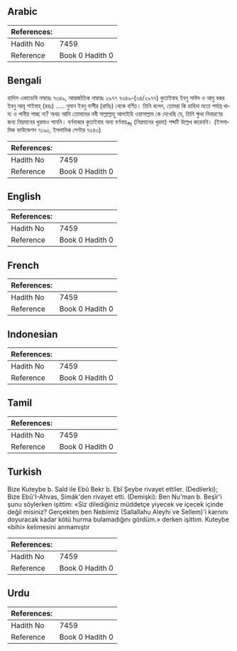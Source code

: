 ## Arabic


<div dir="rtl" lang="ar" style={{fontSize:'larger',backgroundColor:'#f8f9fa',padding:20}}>

</div>
<div style={{backgroundColor:'#f8f9fa',padding:20, marginBottom: 10}}><table> <thead> <tr> <th>References:</th> <th></th> </tr> </thead> <tbody><tr><td>Hadith No</td><td>7459</td></tr><tr><td>Reference</td><td>Book 0 Hadith 0</td></tr></tbody></table></div>

## Bengali


<div dir="ltr" lang="bn" style={{fontSize:'larger',backgroundColor:'#f8f9fa',padding:20}}>
হাদিস একাডেমি নাম্বারঃ ৭৩৪৯, আন্তর্জাতিক নাম্বারঃ ২৯৭৭ ৭৩৪৯-(৩৪/২৯৭৭) কুতাইবাহ ইবনু সাঈদ ও আবু বকর ইবনু আবূ শাইবাহ্ (রহঃ) ..... নুমান ইবনু বাশীর (রাযিঃ) থেকে বর্ণিত। তিনি বলেন, তোমরা কি চাহিদা মতো পর্যাপ্ত খাদ্য ও পানীয় পাচ্ছ না? অথচ আমি তোমাদের নবী সাল্লাল্লাহু আলাইহি ওয়াসাল্লাম কে দেখেছি যে, তিনি ক্ষুধা নিবারণের জন্য নিম্নমানের খুরমাও পাননি। বর্ণনাকার কুতাইবাহ অন্য বর্ণনায়بِهِ (নিম্নমানের খুরমা) শব্দটি উল্লেখ করেননি। (ইসলামিক ফাউন্ডেশন ৭১৯০, ইসলামিক সেন্টার ৭২৪৩)
</div>
<div style={{backgroundColor:'#f8f9fa',padding:20, marginBottom: 10}}><table> <thead> <tr> <th>References:</th> <th></th> </tr> </thead> <tbody><tr><td>Hadith No</td><td>7459</td></tr><tr><td>Reference</td><td>Book 0 Hadith 0</td></tr></tbody></table></div>

## English


<div dir="ltr" lang="en" style={{fontSize:'larger',backgroundColor:'#f8f9fa',padding:20}}>

</div>
<div style={{backgroundColor:'#f8f9fa',padding:20, marginBottom: 10}}><table> <thead> <tr> <th>References:</th> <th></th> </tr> </thead> <tbody><tr><td>Hadith No</td><td>7459</td></tr><tr><td>Reference</td><td>Book 0 Hadith 0</td></tr></tbody></table></div>

## French


<div dir="ltr" lang="fr" style={{fontSize:'larger',backgroundColor:'#f8f9fa',padding:20}}>

</div>
<div style={{backgroundColor:'#f8f9fa',padding:20, marginBottom: 10}}><table> <thead> <tr> <th>References:</th> <th></th> </tr> </thead> <tbody><tr><td>Hadith No</td><td>7459</td></tr><tr><td>Reference</td><td>Book 0 Hadith 0</td></tr></tbody></table></div>

## Indonesian


<div dir="ltr" lang="id" style={{fontSize:'larger',backgroundColor:'#f8f9fa',padding:20}}>

</div>
<div style={{backgroundColor:'#f8f9fa',padding:20, marginBottom: 10}}><table> <thead> <tr> <th>References:</th> <th></th> </tr> </thead> <tbody><tr><td>Hadith No</td><td>7459</td></tr><tr><td>Reference</td><td>Book 0 Hadith 0</td></tr></tbody></table></div>

## Tamil


<div dir="ltr" lang="ta" style={{fontSize:'larger',backgroundColor:'#f8f9fa',padding:20}}>

</div>
<div style={{backgroundColor:'#f8f9fa',padding:20, marginBottom: 10}}><table> <thead> <tr> <th>References:</th> <th></th> </tr> </thead> <tbody><tr><td>Hadith No</td><td>7459</td></tr><tr><td>Reference</td><td>Book 0 Hadith 0</td></tr></tbody></table></div>

## Turkish


<div dir="ltr" lang="tr" style={{fontSize:'larger',backgroundColor:'#f8f9fa',padding:20}}>
Bize Kuteybe b. Saîd ile Ebû Bekr b. Ebî Şeybe rivayet ettiler. (Dedilerki); Bize Ebû'I-Ahvas, Simâk'den rivayet etti. (Demişki): Ben Nu'man b. Beşîr'i şunu söylerken işittim: «Siz dilediğiniz müddetçe yiyecek ve içecek içinde değil misiniz? Gerçekten ben Nebiimiz (Sallallahu Aleyhi ve Sellem)'i karnını doyuracak kadar kötü hurma bulamadığını gördüm.» derken işittim. Kuteybe «bihi» kelimesini anmamıştır
</div>
<div style={{backgroundColor:'#f8f9fa',padding:20, marginBottom: 10}}><table> <thead> <tr> <th>References:</th> <th></th> </tr> </thead> <tbody><tr><td>Hadith No</td><td>7459</td></tr><tr><td>Reference</td><td>Book 0 Hadith 0</td></tr></tbody></table></div>

## Urdu


<div dir="rtl" lang="ur" style={{fontSize:'larger',backgroundColor:'#f8f9fa',padding:20}}>

</div>
<div style={{backgroundColor:'#f8f9fa',padding:20, marginBottom: 10}}><table> <thead> <tr> <th>References:</th> <th></th> </tr> </thead> <tbody><tr><td>Hadith No</td><td>7459</td></tr><tr><td>Reference</td><td>Book 0 Hadith 0</td></tr></tbody></table></div>